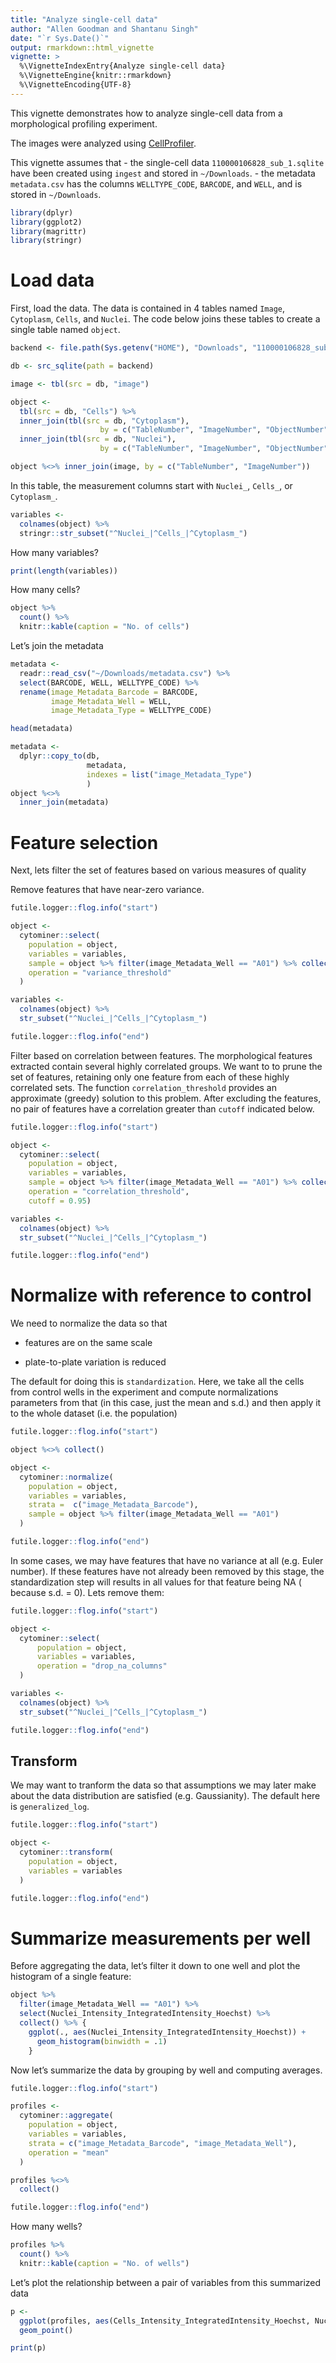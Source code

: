 ```yaml
---
title: "Analyze single-cell data"
author: "Allen Goodman and Shantanu Singh"
date: "`r Sys.Date()`"
output: rmarkdown::html_vignette
vignette: >
  %\VignetteIndexEntry{Analyze single-cell data}
  %\VignetteEngine{knitr::rmarkdown}
  %\VignetteEncoding{UTF-8}
---
```


This vignette demonstrates how to analyze single-cell data from a
morphological profiling experiment. 

The images were analyzed using [CellProfiler](http://cellprofiler.org).

This vignette assumes that 
- the single-cell data `110000106828_sub_1.sqlite` have 
been created using `ingest` and stored in `~/Downloads`.
- the metadata `metadata.csv` has the columns `WELLTYPE_CODE`, `BARCODE`, and 
`WELL`, and is stored in `~/Downloads`.



```r
library(dplyr)
library(ggplot2)
library(magrittr)
library(stringr)
```


# Load data

First, load the data. The data is contained in 4 tables named `Image`, 
`Cytoplasm`, `Cells`, and `Nuclei`. The code below joins these tables to 
create a single table named `object`. 

```r
backend <- file.path(Sys.getenv("HOME"), "Downloads", "110000106828_sub_1.sqlite")

db <- src_sqlite(path = backend)

image <- tbl(src = db, "image")

object <-
  tbl(src = db, "Cells") %>%
  inner_join(tbl(src = db, "Cytoplasm"),
                    by = c("TableNumber", "ImageNumber", "ObjectNumber")) %>%
  inner_join(tbl(src = db, "Nuclei"),
                    by = c("TableNumber", "ImageNumber", "ObjectNumber"))

object %<>% inner_join(image, by = c("TableNumber", "ImageNumber"))
```

In this table, the measurement columns start with `Nuclei_`, `Cells_`, or 
`Cytoplasm_`. 

```r
variables <-
  colnames(object) %>%
  stringr::str_subset("^Nuclei_|^Cells_|^Cytoplasm_")
```

How many variables?

```r
print(length(variables))
```

How many cells?

```r
object %>% 
  count() %>%
  knitr::kable(caption = "No. of cells")
```

Let's join the metadata

```r
metadata <- 
  readr::read_csv("~/Downloads/metadata.csv") %>%
  select(BARCODE, WELL, WELLTYPE_CODE) %>%
  rename(image_Metadata_Barcode = BARCODE,
         image_Metadata_Well = WELL,
         image_Metadata_Type = WELLTYPE_CODE)

head(metadata)

metadata <- 
  dplyr::copy_to(db, 
                 metadata, 
                 indexes = list("image_Metadata_Type")
                 )
object %<>%
  inner_join(metadata)
```

# Feature selection

Next, lets filter the set of features based on various measures of quality 

Remove features that have near-zero variance. 

```r
futile.logger::flog.info("start")

object <-
  cytominer::select(
    population = object,
    variables = variables,
    sample = object %>% filter(image_Metadata_Well == "A01") %>% collect(),
    operation = "variance_threshold"
  ) 

variables <-
  colnames(object) %>%
  str_subset("^Nuclei_|^Cells_|^Cytoplasm_")

futile.logger::flog.info("end")
```

Filter based on correlation between features. The morphological features 
extracted contain several highly correlated groups. We want to to prune the set
of features, retaining only one feature from each of these highly correlated
sets. The function `correlation_threshold` provides an approximate (greedy)
solution to this problem. After excluding the features, no pair of features 
have a correlation greater than `cutoff` indicated below.

```r
futile.logger::flog.info("start")

object <-
  cytominer::select(
    population = object,
    variables = variables,
    sample = object %>% filter(image_Metadata_Well == "A01") %>% collect(),
    operation = "correlation_threshold",
    cutoff = 0.95) 

variables <-
  colnames(object) %>%
  str_subset("^Nuclei_|^Cells_|^Cytoplasm_")

futile.logger::flog.info("end")
```

# Normalize with reference to control

We need to normalize the data so that

- features are on the same scale

- plate-to-plate variation is reduced

The default for doing this is `standardization`. Here, we take all the cells
from control wells in the experiment and compute normalizations parameters 
from that (in this case, just the mean and s.d.) and then apply it to 
the whole dataset (i.e. the population)

```r
futile.logger::flog.info("start")

object %<>% collect()

object <-
  cytominer::normalize(
    population = object,
    variables = variables,
    strata =  c("image_Metadata_Barcode"),
    sample = object %>% filter(image_Metadata_Well == "A01") 
  )

futile.logger::flog.info("end")
```

In some cases, we may have features that have no variance at all (e.g. Euler 
number). If these features have not already been removed by this stage, the 
standardization step will results in all values for that feature being NA (
because s.d. = 0). Lets remove them:

```r
futile.logger::flog.info("start")

object <-
  cytominer::select(
      population = object,
      variables = variables,
      operation = "drop_na_columns"
  )

variables <-
  colnames(object) %>%
  str_subset("^Nuclei_|^Cells_|^Cytoplasm_")

futile.logger::flog.info("end")
```


## Transform

We may want to tranform the data so that assumptions we may later make about the 
data distribution are satisfied (e.g. Gaussianity). The default here is 
`generalized_log`.

```r
futile.logger::flog.info("start")

object <-
  cytominer::transform(
    population = object,
    variables = variables
  )

futile.logger::flog.info("end")
```

# Summarize measurements per well

Before aggregating the data, let's filter it down to one well and plot the 
histogram of a single feature:

```r
object %>% 
  filter(image_Metadata_Well == "A01") %>%
  select(Nuclei_Intensity_IntegratedIntensity_Hoechst) %>% 
  collect() %>% {
    ggplot(., aes(Nuclei_Intensity_IntegratedIntensity_Hoechst)) + 
      geom_histogram(binwidth = .1)
    }

```


Now let's summarize the data by grouping by well and computing averages. 

```r
futile.logger::flog.info("start")

profiles <-
  cytominer::aggregate(
    population = object,
    variables = variables,
    strata = c("image_Metadata_Barcode", "image_Metadata_Well"),
    operation = "mean"
  )

profiles %<>%
  collect()

futile.logger::flog.info("end")
```

How many wells?

```r
profiles %>% 
  count() %>%
  knitr::kable(caption = "No. of wells")
```


Let's plot the relationship between a pair of variables from this summarized data

```r
p <- 
  ggplot(profiles, aes(Cells_Intensity_IntegratedIntensity_Hoechst, Nuclei_AreaShape_Area)) + 
  geom_point()

print(p)
```

